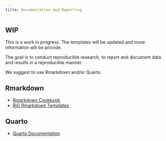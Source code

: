 ```yaml
---
title: Documentation and Reporting
---
```


:::{.callout-warning}
## WIP
This is a work in progress. The templates will be updated and more information will be provide.
:::

The goal is to conduct reproducible research, to report and document data and results in a reproducible manner.

We suggest to use Rmarkdown and/or Quarto.

## Rmarkdown 

* [Rmarkdown Cookbook](https://bookdown.org/yihui/rmarkdown-cookbook/)
* [BiG Rmarkdown Templates](https://github.com/JulianTao/bigrmd)

## Quarto

* [Quarto Documentation](https://quarto.org/)

